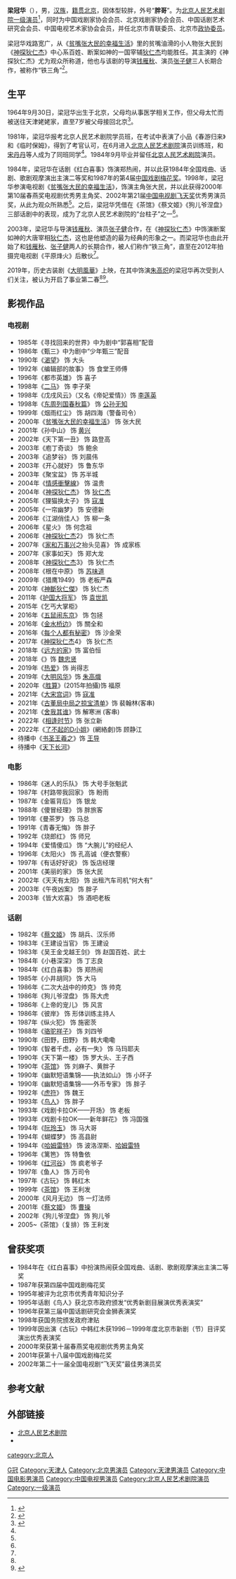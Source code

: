 {{BLPsources}}
{{艺人
| 姓名 = 梁冠华
| 类型 = 男演员
| 图片 =
| 图片简介 = 
| 英文名 = 
| 罗马拼音= Liang Guan Hua
| 民族 = [[漢族|漢族]]
| 昵称 = 
| 国籍 = {{PRC}}
| 籍貫 = [[北京|北京]]
| 出生日期 = {{Birth date and age|1964|9|30}}
| 出生地点 = {{CHN}}[[北京|北京]]
| 职业 = [[演员|演员]]
| 语言 = [[普通话|普通话]]
| 教育程度 = 
| 配偶 = 
| 兒女 = 
| 活跃年代 = 
| 经纪公司 = 
| 网站 =
| IMDb = nm3363690
| 代表作 = 《[[贫嘴张大民的幸福生活_(电视剧)|贫嘴张大民的幸福生活]]》<br/>《[[神探狄仁杰|神探狄仁杰]]》
| 獎項 = '''[[中国戏剧梅花奖|中国戏剧梅花奖]]'''<br/>1987年 第4届 话剧<br/>2001年 第18届 二度梅<br/>'''[[中国电视剧飞天奖优秀男演员|中国电视剧飞天奖优秀男演员]]'''<br/>2001年 《[[贫嘴张大民的幸福生活_(电视剧)|贫嘴张大民的幸福生活]]》
}}
'''梁冠华'''（{{bd|1964年|9月30日}}），男，[[汉族|汉族]]，[[籍贯|籍贯]][[北京|北京]]，因体型较胖，外号“'''胖哥'''”。为[[北京人民艺术剧院|北京人民艺术剧院]][[一级演员|一级演员]]<ref name="bjry">{{Cite web |title=北京人民艺术剧院——梁冠华 |url=http://www.bjry.com/main.asp?Url=Stars/content.asp?starsId=7 |archiveurl=https://web.archive.org/web/20160312041141/http://bjry.com/main.asp?url=stars%2Fcontent.asp%3Fstarsid%3D7 |archivedate=2016-03-12 |deadurl=yes}}</ref>，同时为中国戏剧家协会会员、北京戏剧家协会会员、中国话剧艺术研究会会员、中国电视艺术家协会会员，并任北京市青联委员、北京市[[政协委员|政协委员]]。

梁冠华戏路宽广，从《[[贫嘴张大民的幸福生活_(电视剧)|贫嘴张大民的幸福生活]]》里的贫嘴油滑的小人物张大民到《[[神探狄仁杰|神探狄仁杰]]》中心系百姓、断案如神的一国宰辅[[狄仁杰|狄仁杰]]均能胜任。其主演的《神探狄仁杰》尤为观众所称道，他也与该剧的导演[[钱雁秋|钱雁秋]]、演员[[张子健|张子健]]三人长期合作，被称作“铁三角”<ref name="经典">{{Cite web |title=国家一级演员，因太胖差点没当成演员，后实力过关，演神剧成经典 |url=https://www.sohu.com/a/233868825_596225 |accessdate=2020-07-22 |archive-date=2020-07-22 |archive-url=https://web.archive.org/web/20200722041415/https://www.sohu.com/a/233868825_596225 |dead-url=no }}</ref>。
== 生平 ==
1964年9月30日，梁冠华出生于北京，父母均从事医学相关工作，但父母太忙而被送往天津姥姥家，直至7岁被父母接回北京<ref name="胖哥" >{{Cite web |title=“胖哥”梁冠华：演戏生涯近40年，如今他何去何从？ |url=https://baijiahao.baidu.com/s?id=1672274276798727592 |accessdate=2020-07-22 |archive-date=2020-07-22 |archive-url=https://web.archive.org/web/20200722105908/https://baijiahao.baidu.com/s?id=1672274276798727592 |dead-url=no }}{{不可靠来源}}</ref>。

1981年，梁冠华报考北京人民艺术剧院学员班，在考试中表演了小品《春游归来》和《临时保姆》，得到了考官认可，在6月进入[[北京人民艺术剧院|北京人民艺术剧院]]演员训练班，和[[宋丹丹|宋丹丹]]等人成为了同班同学<ref name="经典" />。1984年9月毕业并留任[[北京人民艺术剧院|北京人民艺术剧院]]演员。

1984年，梁冠华在话剧《红白喜事》饰演郑热闹，并以此获1984年全国戏曲、话剧、歌剧观摩演出主演二等奖和1987年的第4届[[中国戏剧梅花奖|中国戏剧梅花奖]]。1998年，梁冠华参演电视剧《[[贫嘴张大民的幸福生活_(电视剧)|贫嘴张大民的幸福生活]]》，饰演主角张大民，并以此获得2000年第10届春燕奖电视剧优秀男主角奖、2002年第21届[[中国电视剧飞天奖|中国电视剧飞天奖]]优秀男演员奖，从此为观众所熟悉<ref name="经典" />。之后，梁冠华凭借在《茶馆》《蔡文姬》《狗儿爷涅盘》三部话剧中的表现，成为了北京人民艺术剧院的“台柱子”之一<ref name="经典" />。

2003年，梁冠华与导演[[钱雁秋|钱雁秋]]、演员[[张子健|张子健]]合作，在《[[神探狄仁杰|神探狄仁杰]]》中饰演断案如神的大唐宰相[[狄仁杰|狄仁杰]]，这也是他塑造的最为经典的形象之一。而梁冠华也由此开始了和[[钱雁秋|钱雁秋]]、[[张子健|张子健]]两人的长期合作，被人们称作“铁三角”，直至在2012年拍摄完电视剧《平原烽火》后散伙<ref name="经典" />。

2019年，历史古装剧《[[大明風華|大明風華]]》上映，在其中饰演[[朱高炽|朱高炽]]的梁冠华再次受到人们关注，被认为开启了事业第二春<ref name="胖哥" /><ref>{{Cite web |title=近40年演艺生涯的梁冠华，《大明风华》开启第二春，终成人生赢家 |url=https://new.qq.com/omn/20200718/20200718A0HESV00.html |accessdate=2020-07-22 |archive-date=2020-07-22 |archive-url=https://web.archive.org/web/20200722064939/https://new.qq.com/omn/20200718/20200718A0HESV00.html |dead-url=no }}{{不可靠来源}}</ref>。

==影视作品==
===电视剧===
*1985年《寻找回来的世界》中为剧中“郭喜相”配音
*1986年《甄三》中为剧中“少年甄三”配音
*1990年《[[渴望|渴望]]》 饰 大头
*1992年《编辑部的故事》 饰 食堂王师傅
*1996年《都市英雄》 饰 喜子
*1998年《[[二马|二马]]》 饰 李子荣
*1998年《戊戌风云》（又名《帝妃爱情》）饰 [[李莲英|李莲英]]
*1998年《[[东周列国春秋篇|东周列国春秋篇]]》 饰 [[公孙无知|公孙无知]]
*1999年《烟雨红尘》 饰 胡四海（警备司令）
*2000年《[[贫嘴张大民的幸福生活_(电视剧)|贫嘴张大民的幸福生活]]》 饰 张大民
*2001年《孙中山》 饰 [[黄兴|黄兴]]
*2002年《天下第一丑》 饰 路登高
*2003年《庖丁奇谈》 饰 鲍余
*2003年《追梦谷》 饰 刘晨伟
*2003年《开心就好》 饰 鲁东华
*2003年《聚宝盆》 饰 苏半城
*2004年《[[情感衝擊線|情感衝擊線]]》 饰 温贵
*2004年《[[神探狄仁杰|神探狄仁杰]]》 饰 [[狄仁杰|狄仁杰]]
*2005年《狸猫换太子》 饰 [[寇准|寇准]]
*2005年《一帘幽梦》 饰 安德新
*2006年《江湖俏佳人》 饰 柳一条
*2006年《星火》 饰 何念祖
*2006年《[[神探狄仁杰|神探狄仁杰]]2》 饰 狄仁杰
*2007年《[[家和万事兴|家和万事兴]]之抬头见喜》 饰 成家栋
*2007年《家事如天》 饰 郑大龙
*2008年《[[神探狄仁杰|神探狄仁杰]]3》 饰 狄仁杰
*2008年《根在中原》  饰 [[苏味道|苏味道]]
*2009年《猎鹰1949》  饰 老板严森
*2010年《[[神探狄仁杰|神斷狄仁傑]]》 饰 狄仁杰
*2011年《[[护国大将军|护国大将军]]》  饰 [[袁世凯|袁世凯]]
*2015年《乞丐大掌柜》
*2016年《[[五鼠闹东京_(电视剧)|五鼠闹东京]]》  饰 包拯
*2016年《[[金水桥边|金水桥边]]》 饰 關全和
*2016年《[[每个人都有秘密|每个人都有秘密]]》 饰 沙金荣
*2017年《[[神探狄仁杰|神探狄仁杰]]4》 饰 狄仁杰
*2018年《[[远方的家_(电视剧)|远方的家]]》饰  富伯恒
*2018年《{{link-ja|袁崇焕(邵兵版)|袁崇煥 (中華人民共和国のテレビドラマ)}}》饰  [[魏忠贤|魏忠贤]]
*2019年《[[热爱_(2019年电视剧)|热爱]]》饰 尚得志
*2019年《[[大明风华|大明风华]]》饰  [[朱高熾|朱高熾]]
*2020年《[[胜算|胜算]]》(2015年拍攝)饰 福原
*2021年《[[大宋宫词|大宋宫词]]》饰 [[寇准|寇准]]
*2021年《[[古董局中局之掠宝清单|古董局中局之掠宝清单]]》饰  裴翰林(客串)
*2021年《[[舍我其谁|舍我其谁]]》饰 解寒洲 (客串)
*2022年《[[相逢时节|相逢时节]]》饰 张立新
*2022年《[[了不起的D小姐|了不起的D小姐]]》(網絡劇)饰 顾静江
*待播中《[[书圣王羲之|书圣王羲之]]》饰 [[王导|王导]]
*待播中《[[天下长河|天下长河]]》

===电影===
*1986年《迷人的乐队》 饰 大号手张魁武
*1987年《村路带我回家》 饰 盼雨
*1987年《金匾背后》 饰 银龙
*1988年《傻冒经理》 饰 胖旅客
*1991年《曼茶罗》 饰 马总
*1991年《青春无悔》 饰 胖子
*1992年《烧郎红》 饰 师兄
*1994年《爱情傻瓜》 饰 “大腕儿”的经纪人
*1996年《太阳火》 饰 孔高诚（便衣警察）
*1997年《有话好好说》 饰 饭店经理
*2001年《美丽的家》 饰 张大民
*2002年《天天有太阳》 饰 出租汽车司机“何大有”
*2003年《午夜凶案》 饰 胖子
*2003年《皆大欢喜》 饰 酒吧老板

=== 话剧 ===
*1982年《[[蔡文姬|蔡文姬]]》 饰 胡兵、汉乐师
*1983年《王建设当官》 饰 王建设
*1983年《吴王金戈越王剑》 饰 赵国百姓、武士
*1984年《小巷深深》 饰 丁志良
*1984年《红白喜事》 饰 郑热闹
*1985年《小井胡同》 饰 大马
*1986年《二次大战中的帅克》 饰 帅克
*1986年《狗儿爷涅盘》 饰 陈大虎
*1986年《上帝的宠儿》 饰 风言
*1986年《彼岸》 饰 形体训练主持人
*1987年《纵火犯》 饰 施密茨
*1988年《[[骆驼祥子|骆驼祥子]]》 饰 刘四爷
*1990年《田野，田野》 饰 韩大嘞嘞
*1990年《智者千虑，必有一失》 饰 马玛耶夫
*1990年《天下第一楼》 饰 罗大头、王子西
*1990年《[[茶馆|茶馆]]》 饰 刘麻子、黄胖子
*1990年《幽默短语集锦——执法如山》 饰 小环子
*1990年《幽默短语集锦——外币专家》 饰 胖子
*1992年《[[虎符|虎符]]》 饰 魏王
*1993年《[[鸟人|鸟人]]》 饰 胖子
*1993年《戏剧卡拉OK——开场》 饰 老板
*1993年《戏剧卡拉OK——新年鲜花》 饰 冯国强
*1994年《[[阮玲玉|阮玲玉]]》 饰 马大哥
*1994年《蝴蝶梦》 饰 高县尉
*1994年《[[哈姆雷特|哈姆雷特]]》 饰 波洛涅斯、[[哈姆雷特|哈姆雷特]]
*1996年《篱笆》 饰 特鲁依
*1996年《[[红河谷|红河谷]]》 饰 疯老爷子
*1997年《鱼人》 饰 万司令
*1997年《古玩》 饰 韩红木
*1999年《[[茶馆_(话剧)|茶馆]]》 饰 王利发
*2000年《风月无边》 饰 一灯法师
*2001年《[[蔡文姬|蔡文姬]]》 饰 [[曹操|曹操]]
*2002年《狗儿爷涅盘》 饰 狗儿爷
*2005~《茶馆》（复排）饰 王利发

== 曾获奖项 ==
*1984年在《红白喜事》中扮演热闹获全国戏曲、话剧、歌剧观摩演出主演二等奖
*1987年获第四届中国戏剧梅花奖
*1995年被评为北京市优秀青年知识分子
*1995年话剧《鸟人》获北京市政府颁发“优秀新剧目展演优秀表演奖”
*1996年获第三届中国话剧研究会金狮表演奖
*1998年获国务院颁发政府津贴
*1999年因出演《古玩》中韩红木获1996－1999年度北京市新剧（节）目评奖演出优秀表演奖
*2000年荣获第十届春燕奖电视剧优秀男主角奖
*2001年获第十八届中国戏剧梅花奖
*2002年第二十一届全国电视剧“飞天奖”最佳男演员奖

== 参考文献 ==
{{reflist}}

== 外部链接 ==
*[http://www.bjry.com 北京人民艺术剧院] {{Wayback|url=http://www.bjry.com/ |date=20090207200637 }}
*{{weibo|liangguanhua}}

{{中国电视剧飞天奖优秀男演员}}
{{中國戲劇梅花獎}}

{{Authority control}}
{{DEFAULTSORT:L梁}}
[[Category:梁姓|G冠]]
[[category:北京人|category:北京人]]
[[Category:天津人|Category:天津人]]
[[Category:北京男演员|Category:北京男演员]]
[[Category:天津男演员|Category:天津男演员]]
[[Category:中国电影男演员|Category:中国电影男演员]]
[[Category:中国电视男演员|Category:中国电视男演员]]
[[Category:北京人民艺术剧院演员|Category:北京人民艺术剧院演员]]
[[Category:一级演员|Category:一级演员]]